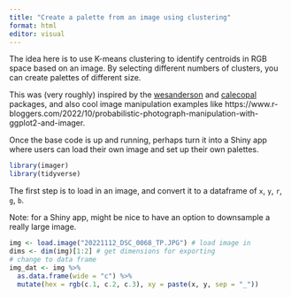 ```yaml
---
title: "Create a palette from an image using clustering"
format: html
editor: visual
---
```


The idea here is to use K-means clustering to identify centroids in RGB space based on an image.  By selecting different numbers of clusters, you can create palettes of different size.

This was (very roughly) inspired by the [wesanderson](https://github.com/karthik/wesanderson) and [calecopal](https://github.com/an-bui/calecopal) packages, and also cool image manipulation examples like https://www.r-bloggers.com/2022/10/probabilistic-photograph-manipulation-with-ggplot2-and-imager. 

Once the base code is up and running, perhaps turn it into a Shiny app where users can load their own image and set up their own palettes.

```r
library(imager)
library(tidyverse)
```

The first step is to load in an image, and convert it to a dataframe of `x`, `y`, `r`, `g`, `b`.

Note: for a Shiny app, might be nice to have an option to downsample a really large image.

```r
img <- load.image("20221112_DSC_0068_TP.JPG") # load image in
dims <- dim(img)[1:2] # get dimensions for exporting
# change to data frame
img_dat <- img %>% 
  as.data.frame(wide = "c") %>% 
  mutate(hex = rgb(c.1, c.2, c.3), xy = paste(x, y, sep = "_"))

```
